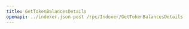 ---
title: GetTokenBalancesDetails
openapi: ../indexer.json post /rpc/Indexer/GetTokenBalancesDetails
---

